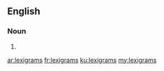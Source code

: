 ==English==

===Noun===
{{head|en|plural}}

# {{plural of|lexigram|lang=en}}

[[ar:lexigrams]]
[[fr:lexigrams]]
[[ku:lexigrams]]
[[my:lexigrams]]